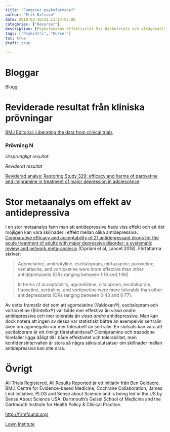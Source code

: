 ```yaml
---
title: "Fungerar psykofarmaka?"
author: "Erik Nilsson"
date: 2018-02-16T21:13:14-05:00
categories: ["Resurser"]
description: [Psykofamakas effektivitet har diskuterats och ifrågasatts.]
tags: ["Psykiatri", "Kurser"]
toc: true
draft: true

---
```


# Bloggar

Blogg

# Reviderade resultat från kliniska prövningar

[BMJ Editorial: Liberating the data from clinical trials](http://www.bmj.com/content/351/bmj.h4601)

### Prövning N

_Ursprungligt resultat:_

_Reviderat resultat_

[Reviderad analys: Restoring Study 329: efficacy and harms of paroxetine and imipramine in treatment of major depression in adolescence](http://www.bmj.com/content/351/bmj.h4320)

# Stor metaanalys om effekt av antidepressiva

I en stor metaanalys fann man att antidepressiva hade viss effekt och att det möjligen kan vara skillnader i effekt mellan olika antidepressiva. 
[Comparative efficacy and acceptability of 21 antidepressant drugs for the acute treatment of adults with major depressive disorder: a systematic review and network meta-analysis](http://www.thelancet.com/journals/lancet/article/PIIS0140-6736(17)32802-7/fulltext) (Cipriani et al, Lancet 2018). Författarna skriver:

> Agomelatine, amitriptyline, escitalopram, mirtazapine, paroxetine, venlafaxine, and vortioxetine were more effective than other antidepressants (ORs ranging between 1·19 and 1·96)

> In terms of acceptability, agomelatine, citalopram, escitalopram, fluoxetine, sertraline, and vortioxetine were more tolerable than other antidepressants (ORs ranging between 0·43 and 0·77).

Av detta framstår det som att agomelatine (Valdoxan&reg;), escitalopram och vortioxetine (Brintellix&reg;) var både mer effektiva än _vissa andra_ antidepressiva och mer tolerabla än _vissa andra_ antidepressiva. Man kan dock notera att ingen av dessa var statistiskt bättre än exempelvis sertralin även om agomegalin var mer tolerabelt än sertralin. En slutsats kan vara att escitalopram är ett rimligt förstahandsval? Clomipramine och trazodone förefaller ligga dåligt till i både effektivitet och tolerabilitet, men konfidensintervallen är stora så några säkra slutsatser om skillnader mellan antidepressiva kan inte dras.


# Övrigt

[All Trials Registered, All Results Reported](http://www.alltrials.net/) är ett initiativ från Ben Goldacre, BMJ, Centre for Evidence-based Medicine, Cochrane Collaboration, James Lind Initiative, PLOS and Sense about Science and is being led in the US by Sense About Science USA, Dartmouth’s Geisel School of Medicine and the Dartmouth Institute for Health Policy & Clinical Practice.


<http://firmfound.org/>

[Lown Institute](https://lowninstitute.org/)
